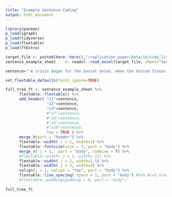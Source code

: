 ```yaml
---
title: "Example Sentence Coding"
output: html_document
---
```



```r
library(pacman)
p_load(igraph)
p_load(tidyverse)
p_load(flextable)
p_load(ftExtra)

```



```r

target_file <- paste0(here::here(),"/replication_paper/data/in/icbe_litreview,_trees_sentences.xlsx")
sentence_example_sheet    <- readxl::read_excel(target_file, sheet="Sentence Tree Example Table")

```

```r

sentence="'A crisis began for the Soviet Union, when the United States threatened to invade Cuba unless nuclear weapons were removed from its soil.'"

set_flextable_defaults(fonts_ignore=TRUE)

full_tree_ft <- sentence_example_sheet %>%
      flextable::flextable() %>%
      add_header( "x1"=sentence,
                  "x2"=sentence,
                  "x3"=sentence,
                  #"x7"=sentence,
                  #"x8"=sentence,
                  #"x9"=sentence,
                  #"x10"=sentence,
                  top = TRUE ) %>%
      merge_h(part = "header") %>%
      flextable::width( j = 1, width=1) %>%
      flextable::fontsize(size = 7, part = "body") %>%
      merge_v( j = 1,  part = "body", combine = T) %>%
      #flextable::width( j = 1, width=.11) %>%
      flextable::width( j = 2, width=1.5) %>%
      flextable::width( j = 3, width=4) %>%
      valign(j = 1, valign = "top", part = "body") %>%
      flextable::line_spacing( space = 1, part = "body") #%>% #i=1:nrow(lit_review_alt),
      #flextable::padding(padding = 0, part = "body") 
  
full_tree_ft


```
